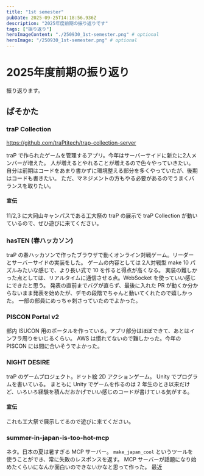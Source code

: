 ```yaml
---
title: "1st semester"
pubDate: 2025-09-25T14:18:56.936Z
description: "2025年度前期の振り返りです"
tags: ["振り返り"]
heroImageContent: "./250930_1st-semester.png" # optional
heroImage: "/250930_1st-semester.png" # optional
---
```


# 2025年度前期の振り返り

振り返ります。

## ぱそかた

### traP Collection

https://github.com/traPtitech/trap-collection-server

traP で作られたゲームを管理するアプリ。今年はサーバーサイドに新たに2人メンバーが増えた。
人が増えるとやれることが増えるので色々やっていきたい。
自分は前期はコードをあまり書かずに環境整える部分を多くやっていたが、後期はコードも書きたい。
ただ、マネジメントの方もやる必要があるのでうまくバランスを取りたい。

#### 宣伝

11/2,3 に大岡山キャンパスである工大祭の traP の展示で traP Collection が動いているので、ぜひ遊びに来てください。

### hasTEN (春ハッカソン)

traP の春ハッカソンで作ったブラウザで動くオンライン対戦ゲーム。リーダーとサーバーサイドの実装をした。
ゲームの内容としては 2人対戦型 make 10 パズルみたいな感じで、より長い式で 10 を作ると得点が高くなる。
実装の難しかった点としては、リアルタイムに通信させる点。WebSocket を使っていい感じにできたと思う。
発表の直前までバグが直らず、最後に入れた PR が動くか分からないまま発表を始めたが、デモの段階でちゃんと動いてくれたので嬉しかった。
一部の部員にめっちゃ刺さっていたのでよかった。

### PISCON Portal v2

部内 ISUCON 用のポータルを作っている。アプリ部分はほぼできて、あとはインフラ周りをいじるくらい。
AWS は慣れてないので難しかった。今年の PISCON には間に合いそうでよかった。

### NIGHT DESIRE

traP のゲームプロジェクト。ドット絵 2D アクションゲーム。
Unity でプログラムを書いている。
まともに Unity でゲームを作るのは 2 年生のとき以来だけど、いろいろ経験を積んだおかげでいい感じのコードが書けている気がする。

#### 宣伝

これも工大祭で展示してるので遊びに来てください。

### summer-in-japan-is-too-hot-mcp

ネタ。日本の夏は暑すぎる MCP サーバー。
`make_japan_cool` というツールを使うことができ、常に失敗のレスポンスを返す。
MCP サーバーが話題になり始めたくらいになんか面白いのできないかなと思って作った。
最近